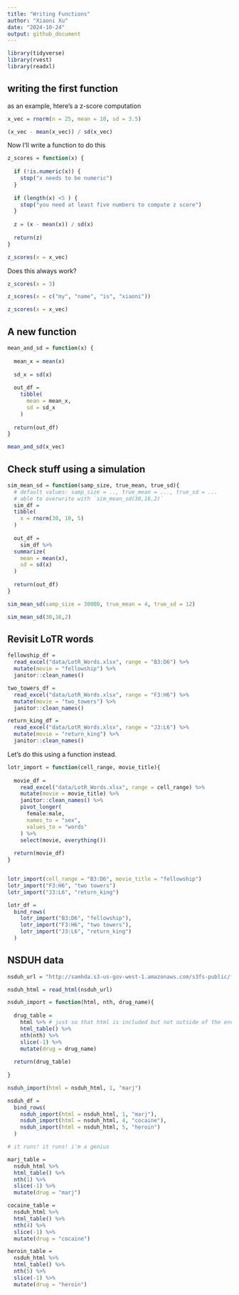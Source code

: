 ```yaml
---
title: "Writing Functions"
author: "Xiaoni Xu"
date: "2024-10-24"
output: github_document
---
```

```r
library(tidyverse)
library(rvest)
library(readxl)
```

## writing the first function

as an example, htere's a z-score computation

```r
x_vec = rnorm(n = 25, mean = 10, sd = 3.5)

(x_vec - mean(x_vec)) / sd(x_vec)
```

Now I'll write a function to do this

```r
z_scores = function(x) {
  
  if (!is.numeric(x)) {
    stop("x needs to be numeric")
  }
  
  if (length(x) <5 ) {
    stop("you need at least five numbers to compute z score")
  }
  
  z = (x - mean(x)) / sd(x)
  
  return(z)
}

z_scores(x = x_vec)
```

Does this always work?
```r
z_scores(x = 3)

z_scores(x = c("my", "name", "is", "xiaoni"))

z_scores(x = x_vec)
```

## A new function

```r
mean_and_sd = function(x) {
  
  mean_x = mean(x)
  
  sd_x = sd(x)
  
  out_df = 
    tibble(
      mean = mean_x,
      sd = sd_x
    )
  
  return(out_df)
}

mean_and_sd(x_vec)
```

## Check stuff using a simulation

```r
sim_mean_sd = function(samp_size, true_mean, true_sd){
  # default values: samp_size = .., true_mean = ..., true_sd = ...
  # able to overwrite with `sim_mean_sd(30,16,2)`
  sim_df = 
  tibble(
    x = rnorm(30, 10, 5)
  )
  
  out_df = 
    sim_df %>% 
  summarize(
    mean = mean(x),
    sd = sd(x)
  )
  
  return(out_df)
}

sim_mean_sd(samp_size = 30000, true_mean = 4, true_sd = 12)

sim_mean_sd(30,16,2)

```

## Revisit LoTR words

```r
fellowship_df = 
  read_excel("data/LotR_Words.xlsx", range = "B3:D6") %>% 
  mutate(movie = "fellowship") %>% 
  janitor::clean_names()

two_towers_df = 
  read_excel("data/LotR_Words.xlsx", range = "F3:H6") %>% 
  mutate(movie = "two_towers") %>% 
  janitor::clean_names()

return_king_df = 
  read_excel("data/LotR_Words.xlsx", range = "J3:L6") %>% 
  mutate(movie = "return_king") %>% 
  janitor::clean_names()
```


Let's do this using a function instead.
```r
lotr_import = function(cell_range, movie_title){
  
  movie_df = 
    read_excel("data/LotR_Words.xlsx", range = cell_range) %>% 
    mutate(movie = movie_title) %>% 
    janitor::clean_names() %>% 
    pivot_longer(
      female:male,
      names_to = "sex", 
      values_to = "words"
    ) %>% 
    select(movie, everything())
  
  return(movie_df)
}


lotr_import(cell_range = "B3:D6", movie_title = "fellowship")
lotr_import("F3:H6", "two towers")
lotr_import("J3:L6", "return_king")

lotr_df = 
  bind_rows(
    lotr_import("B3:D6", "fellowship"),
    lotr_import("F3:H6", "two towers"),
    lotr_import("J3:L6", "return_king")
  )


```

## NSDUH data
```r
nsduh_url = "http://samhda.s3-us-gov-west-1.amazonaws.com/s3fs-public/field-uploads/2k15StateFiles/NSDUHsaeShortTermCHG2015.htm"

nsduh_html = read_html(nsduh_url)

nsduh_import = function(html, nth, drug_name){
  
  drug_table = 
    html %>% # just so that html is included but not outside of the environment
    html_table() %>% 
    nth(nth) %>% 
    slice(-1) %>% 
    mutate(drug = drug_name)
  
  return(drug_table)
  
}

nsduh_import(html = nsduh_html, 1, "marj")

nsduh_df = 
  bind_rows(
    nsduh_import(html = nsduh_html, 1, "marj"),
    nsduh_import(html = nsduh_html, 4, "cocaine"),
    nsduh_import(html = nsduh_html, 5, "heroin")
  )

# it runs! it runs! i'm a genius

marj_table = 
  nsduh_html %>% 
  html_table() %>% 
  nth(1) %>% 
  slice(-1) %>% 
  mutate(drug = "marj")

cocaine_table = 
  nsduh_html %>% 
  html_table() %>% 
  nth(4) %>% 
  slice(-1) %>% 
  mutate(drug = "cocaine")

heroin_table = 
  nsduh_html %>% 
  html_table() %>% 
  nth(5) %>% 
  slice(-1) %>% 
  mutate(drug = "heroin")
```

